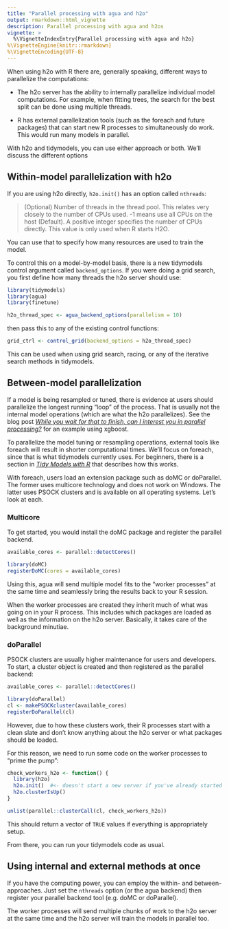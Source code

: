 ```yaml
---
title: "Parallel processing with agua and h2o"
output: rmarkdown::html_vignette
description: Parallel processing with agua and h2os 
vignette: >
  %\VignetteIndexEntry{Parallel processing with agua and h2o}
%\VignetteEngine{knitr::rmarkdown}
%\VignetteEncoding{UTF-8}
---
```

  
When using h2o with R there are, generally speaking, different ways to parallelize the computations: 

* The h2o server has the ability to internally parallelize individual model computations. For example, when fitting trees, the search for the best split can be done using multiple threads. 

* R has external parallelization tools (such as the foreach and future packages) that can start new R processes to simultaneously do work. This would run many models in parallel. 

With h2o and tidymodels, you can use either approach or both. We'll discuss the different options

## Within-model parallelization with h2o

If you are using h2o directly, `h2o.init()` has an option called `nthreads`: 

> (Optional) Number of threads in the thread pool. This relates very closely to the number of CPUs used. -1 means use all CPUs on the host (Default). A positive integer specifies the number of CPUs directly. This value is only used when R starts H2O.

You can use that to specify how many resources are used to train the model. 

To control this on a model-by-model basis, there is a new tidymodels control argument called `backend_options`. If you were doing a grid search, you first define how many threads the h2o server should use:

```r
library(tidymodels)
library(agua)
library(finetune)

h2o_thread_spec <- agua_backend_options(parallelism = 10) 
```

then pass this to any of the existing control functions: 

```r
grid_ctrl <- control_grid(backend_options = h2o_thread_spec)
```

This can be used when using grid search, racing, or any of the iterative search methods in tidymodels. 

## Between-model parallelization

If a model is being resampled or tuned, there is evidence at users should parallelize the longest running "loop" of the process. That is usually not the internal model operations (which are what the h2o parallelizes). See the blog post [_While you wait for that to finish, can I interest you in parallel processing?_](http://appliedpredictivemodeling.com/blog/2018/1/17/parallel-processing) for an example using xgboost. 

To parallelize the model tuning or resampling operations, external tools like foreach will result in shorter computational times. We'll focus on foreach, since that is what tidymodels currently uses. For beginners, there is a section in [_Tidy Models with R_](https://www.tmwr.org/grid-search.html#parallel-processing) that describes how this works. 

With foreach, users load an extension package such as doMC or doParallel. The former uses multicore technology and does not work on Windows. The latter uses PSOCK clusters and is available on all operating systems. Let's look at each. 

### Multicore

To get started, you would install the doMC package and register the parallel backend. 

```r
available_cores <- parallel::detectCores()

library(doMC)
registerDoMC(cores = available_cores)
```

Using this, agua will send multiple model fits to the "worker processes" at the same time and seamlessly bring the results back to your R session. 

When the worker processes are created they inherit much of what was going on in your R process. This includes which packages are loaded as well as the information on the h2o server. Basically, it takes care of the background minutiae. 

### doParallel 

PSOCK clusters are usually higher maintenance for users and developers. To start, a cluster object is created and then registered as the parallel backend: 

```r
available_cores <- parallel::detectCores()

library(doParallel)
cl <- makePSOCKcluster(available_cores)
registerDoParallel(cl)
```

However, due to how these clusters work, their R processes start with a clean slate and don't know anything about the h2o server or what packages should be loaded. 

For this reason, we need to run some code on the worker processes to "prime the pump":

```r
check_workers_h2o <- function() {
  library(h2o)
  h2o.init()  #<- doesn't start a new server if you've already started one. 
  h2o.clusterIsUp()
}

unlist(parallel::clusterCall(cl, check_workers_h2o))
```

This should return a vector of `TRUE` values if everything is appropriately setup. 

From there, you can run your tidymodels code as usual. 

## Using internal and external methods at once

If you have the computing power, you can employ the within- and between-approaches. Just set the `nthreads` option (or the agua backend) then register your parallel backend tool (e.g. doMC or doParallel). 

The worker processes will send multiple chunks of work to the h2o server at the same time and the h2o server will train the models in parallel too. 

